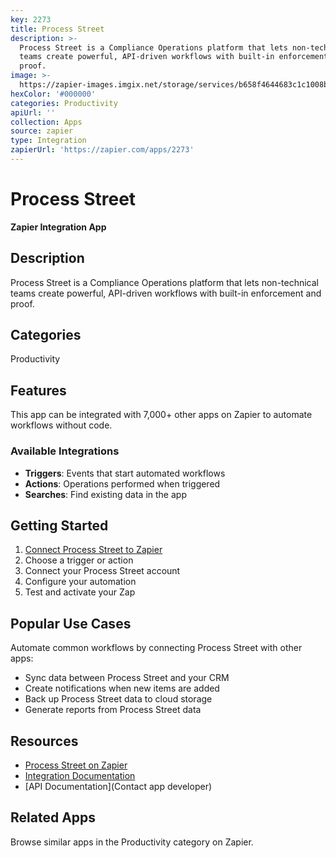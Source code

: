 ```yaml
---
key: 2273
title: Process Street
description: >-
  Process Street is a Compliance Operations platform that lets non-technical
  teams create powerful, API-driven workflows with built-in enforcement and
  proof.
image: >-
  https://zapier-images.imgix.net/storage/services/b658f4644683c1c1008b2285a0773466_2.png?auto=format%2Ccompress&ixlib=python-3.0.0&q=50
hexColor: '#000000'
categories: Productivity
apiUrl: ''
collection: Apps
source: zapier
type: Integration
zapierUrl: 'https://zapier.com/apps/2273'
---
```

# Process Street

**Zapier Integration App**

## Description

Process Street is a Compliance Operations platform that lets non-technical teams create powerful, API-driven workflows with built-in enforcement and proof.

## Categories

Productivity

## Features

This app can be integrated with 7,000+ other apps on Zapier to automate workflows without code.

### Available Integrations

- **Triggers**: Events that start automated workflows
- **Actions**: Operations performed when triggered
- **Searches**: Find existing data in the app

## Getting Started

1. [Connect Process Street to Zapier](https://zapier.com/apps/2273)
2. Choose a trigger or action
3. Connect your Process Street account
4. Configure your automation
5. Test and activate your Zap

## Popular Use Cases

Automate common workflows by connecting Process Street with other apps:

- Sync data between Process Street and your CRM
- Create notifications when new items are added
- Back up Process Street data to cloud storage
- Generate reports from Process Street data

## Resources

- [Process Street on Zapier](https://zapier.com/apps/2273)
- [Integration Documentation](https://zapier.com/apps/2273/integrations)
- [API Documentation](Contact app developer)

## Related Apps

Browse similar apps in the Productivity category on Zapier.

